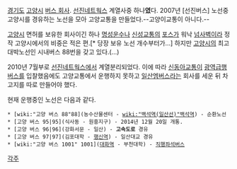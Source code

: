 [[경기도]] [[고양시]] [[버스 회사]]. [[선진네트웍스]] 계열사중 하나'''였'''다. 2007년 [선진버스] 노선중 고양시를 경유하는 노선을 모아 고양교통을 만들었다.--고양이교통이 아니다.--

[[고양시]] 면허를 보유한 회사이긴 하나  [[명성운수]]나 [[신성교통]]의 [[포스]]가 워낙 [[넘사벽]]이라 정작 고양시에서의 비중은 적은 편.[* 당장 보유 노선 개수부터가...] 하지만 [[고양시]]의 최고 대박노선인 시내버스 88번을 갖고 있다.(...)

2010년 7월부로 [[선진네트웍스]]에서 계열분리되었다. 이에 따라 [[신동아교통]]이 [[광역급행버스]]를 입찰했음에도 고양교통에서 운행하지 못하고 [[일산엠버스]]라는 회사를 세운 뒤 차고지를 따로 만들어야 했다.

현재 운행중인 노선은 다음과 같다.

 * [wiki:"고양 버스 88"88](농수산물센터 - [[wiki:"백석역(일산선)"백석역]]) - 순환노선
 * [고양 버스 95|95](식사동 - 원흥지구) - 2014년 12월 20일 개통.
 * [고양 버스 96|96](강화서문 - 일산) - '''고속도로''' 경유
 * [고양 버스 97|97](김포대학 - [[행신역]]) - 일산대교 경유
 * [wiki:"고양 버스 1001" 1001]([[대화역]] - 부천대학) - [[직행좌석버스]]

[[각주]]
